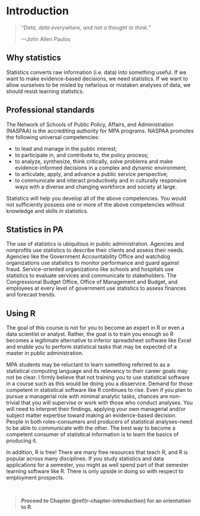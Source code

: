 # Introduction {#intro}

> *"Data, data everywhere, and not a thought to think."*
>
>---John Allen Paulos

## Why statistics

Statistics converts raw information (i.e. data) into something useful. If we want to make evidence-based decisions, we need statistics. If we want to allow ourselves to be misled by nefarious or mistaken analyses of data, we should resist learning statistics.

## Professional standards

The Network of Schools of Public Policy, Affairs, and Administration (NASPAA) is the accrediting authority for MPA programs. NASPAA promotes the following universal competencies:

- to lead and manage in the public interest;
- to participate in, and contribute to, the policy process;
- to analyze, synthesize, think critically, solve problems and make evidence-informed decisions in a complex and dynamic environment;
- to articulate, apply, and advance a public service perspective;
- to communicate and interact productively and in culturally responsive ways with a diverse and changing workforce and society at large. 

Statistics will help you develop all of the above competencies. You would not sufficiently possess one or more of the above competencies without knowledge and skills in statistics.

## Statistics in PA

The use of statistics is ubiquitous in public administration. Agencies and nonprofits use statistics to describe their clients and assess their needs. Agencies like the Government Accountability Office and watchdog organizations use statistics to monitor performance and guard against fraud. Service-oriented organizations like schools and hospitals use statistics to evaluate services and communicate to stakeholders. The Congressional Budget Office, Office of Management and Budget, and employees at every level of government use statistics to assess finances and forecast trends.

## Using R

The goal of this course is not for you to become an expert in R or even a data scientist or analyst. Rather, the goal is to train you enough so R becomes a legitimate alternative to inferior spreadsheet software like Excel and enable you to perform statistical tasks that may be expected of a master in public administration. 

MPA students may be reluctant to learn something referred to as a statistical computing language and its relevancy to their career goals may not be clear. I firmly believe that not training you to use statistical software in a course such as this would be doing you a disservice. Demand for those competent in statistical software like R continues to rise. Even if you plan to pursue a managerial role with minimal analytic tasks, chances are non-trivial that you will supervise or work with those who conduct analyses. You will need to interpret their findings, applying your own managerial and/or subject matter expertise toward making an evidence-based decision. People in both roles--consumers and producers of statistical analyses--need to be able to communicate with the other. The best way to become a competent consumer of statistical information is to learn the basics of producing it.

In addition, R is free! There are many free resources that teach R, and R is popular across many disciplines. If you study statistics and data applications for a semester, you might as well spend part of that semester learning software like R. There is only upside in doing so with respect to employment prospects.

<br>

> **Proceed to Chapter \@ref(r-chapter-introduction) for an orientation to R.**

